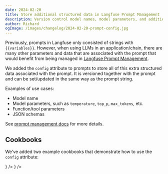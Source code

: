 ```yaml
---
date: 2024-02-20
title: Store additional structured data in Langfuse Prompt Management
description: Version control model names, model parameters, and additional json data in Langfuse Prompt Management.
author: Richard
ogImage: /images/changelog/2024-02-20-prompt-config.jpg
---
```



<ChangelogHeader />

Previously, prompts in Langfuse only consisted of strings with `{{variables}}`. However, when using LLMs in an application/chain, there are many other parameters and data that are associated with the prompt that would benefit from being managed in [Langfuse Prompt Management](/docs/prompt-management/overview).

We added the `config` attribute to prompts to store all of this extra structured data associated with the prompt. It is versioned together with the prompt and can be set/updated in the same way as the prompt string.

Examples of use cases:

- Model name
- Model parameters, such as `temperature`, `top_p`, `max_tokens`, etc.
- Function/tool parameters
- JSON schemas

See [prompt management docs](/docs/prompt-management/get-started) for more details.

## Cookbooks

We've added two example cookbooks that demonstrate how to use the `config` attribute:


<Cards num={2}>
  <Card
    title="Example OpenAI Functions"
    href="/guides/cookbook/prompt_management_openai_functions"
    icon={<FileCode />}
  />
  <Card
    title="Example Langchain (Python)"
    href="/guides/cookbook/prompt_management_langchain"
    icon={<FileCode />}
  />
</Cards>
